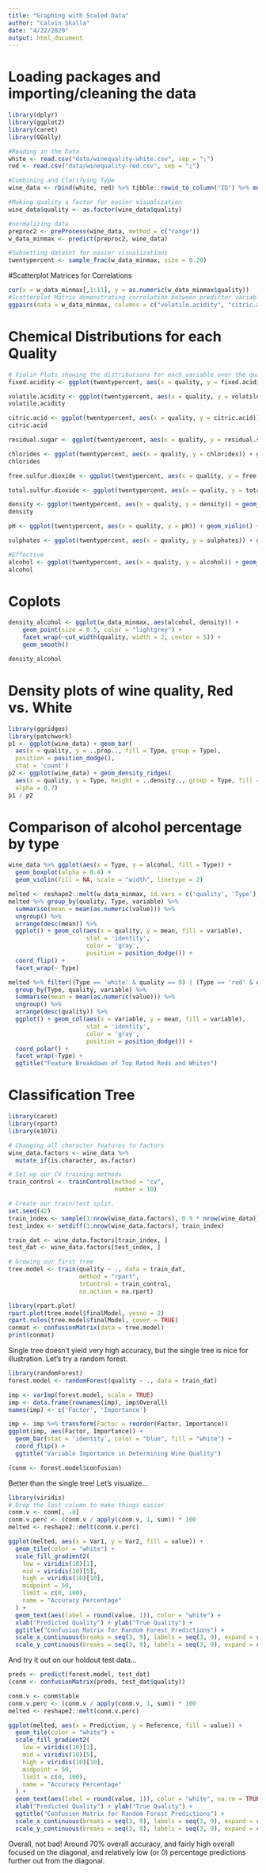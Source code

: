 ```yaml
---
title: "Graphing with Scaled Data"
author: "Calvin Skalla"
date: "4/22/2020"
output: html_document
---
```


# Loading packages and importing/cleaning the data
```r
library(dplyr)
library(ggplot2)
library(caret)
library(GGally)

#Reading in the Data
white <- read.csv("data/winequality-white.csv", sep = ";")
red <- read.csv("data/winequality-red.csv", sep = ";")

#Combining and Clarifying Type
wine_data <- rbind(white, red) %>% tibble::rowid_to_column("ID") %>% mutate(Type = ifelse(ID <= 4898, "white", "red")) %>% select(-ID)

#Making quality a factor for easier visualization
wine_data$quality <- as.factor(wine_data$quality)

#normalizing data
preproc2 <- preProcess(wine_data, method = c("range"))
w_data_minmax <- predict(preproc2, wine_data)

#Subsetting dataset for easier visualizations
twentypercent <- sample_frac(w_data_minmax, size = 0.20)
```

#Scatterplot Matrices for Correlations
```r
cor(x = w_data_minmax[,1:11], y = as.numeric(w_data_minmax$quality))
#Scatterplot Matrix demonstrating correlation between predictor variables
ggpairs(data = w_data_minmax, columns = c("volatile.acidity", "citric.acid", "chlorides", "free.sulfur.dioxide", "density", "alcohol"), lower = list(continuous = wrap("points", size = 1)))
```

# Chemical Distributions for each Quality
```r
# Violin Plots showing the distributions for each variable over the qualities
fixed.acidity <- ggplot(twentypercent, aes(x = quality, y = fixed.acidity)) + geom_violin() + coord_flip()

volatile.acidity <- ggplot(twentypercent, aes(x = quality, y = volatile.acidity)) + geom_violin() + coord_flip()
volatile.acidity

citric.acid <- ggplot(twentypercent, aes(x = quality, y = citric.acid)) + geom_violin() + coord_flip()
citric.acid

residual.sugar <- ggplot(twentypercent, aes(x = quality, y = residual.sugar)) + geom_violin() + coord_flip()

chlorides <- ggplot(twentypercent, aes(x = quality, y = chlorides)) + geom_violin() + coord_flip()
chlorides

free.sulfur.dioxide <- ggplot(twentypercent, aes(x = quality, y = free.sulfur.dioxide)) + geom_violin() + coord_flip()

total.sulfur.dioxide <- ggplot(twentypercent, aes(x = quality, y = total.sulfur.dioxide)) + geom_violin() + coord_flip()

density <- ggplot(twentypercent, aes(x = quality, y = density)) + geom_violin() + coord_flip()
density

pH <- ggplot(twentypercent, aes(x = quality, y = pH)) + geom_violin() + coord_flip()

sulphates <- ggplot(twentypercent, aes(x = quality, y = sulphates)) + geom_violin() + coord_flip()

#Effective
alcohol <- ggplot(twentypercent, aes(x = quality, y = alcohol)) + geom_violin() + coord_flip()
alcohol
```

# Coplots
```r
density_alcohol <- ggplot(w_data_minmax, aes(alcohol, density)) +
    geom_point(size = 0.5, color = "lightgrey") +
    facet_wrap(~cut_width(quality, width = 2, center = 5)) +
    geom_smooth()

density_alcohol
```

# Density plots of wine quality, Red vs. White
```r
library(ggridges)
library(patchwork)
p1 <- ggplot(wine_data) + geom_bar(
  aes(x = quality, y = ..prop.., fill = Type, group = Type), 
  position = position_dodge(),
  stat = 'count')
p2 <- ggplot(wine_data) + geom_density_ridges(
  aes(x = quality, y = Type, height = ..density.., group = Type, fill = Type),
  alpha = 0.7)
p1 / p2
```

# Comparison of alcohol percentage by type

```r
wine_data %>% ggplot(aes(x = Type, y = alcohol, fill = Type)) +
  geom_boxplot(alpha = 0.4) +
  geom_violin(fill = NA, scale = "width", linetype = 2)
```

```r
melted <- reshape2::melt(w_data_minmax, id.vars = c('quality', 'Type'), na.rm = TRUE)
melted %>% group_by(quality, Type, variable) %>%
  summarise(mean = mean(as.numeric(value))) %>%
  ungroup() %>%
  arrange(desc(mean)) %>%
  ggplot() + geom_col(aes(x = quality, y = mean, fill = variable), 
                      stat = 'identity',
                      color = 'gray',
                      position = position_dodge()) +
  coord_flip() +
  facet_wrap(~ Type)
```

```r
melted %>% filter((Type == 'white' & quality == 9) | (Type == 'red' & quality == 8)) %>%
  group_by(Type, quality, variable) %>%
  summarise(mean = mean(as.numeric(value))) %>%
  ungroup() %>%
  arrange(desc(quality)) %>%
  ggplot() + geom_col(aes(x = variable, y = mean, fill = variable), 
                      stat = 'identity',
                      color = 'gray',
                      position = position_dodge()) +
  coord_polar() +
  facet_wrap(~Type) +
  ggtitle("Feature Breakdown of Top Rated Reds and Whites")
```

# Classification Tree

```r
library(caret)
library(rpart)
library(e1071)

# Changing all character features to factors
wine_data.factors <- wine_data %>%
  mutate_if(is.character, as.factor)

# Set up our CV training methods
train_control <- trainControl(method = "cv", 
                              number = 10)

# Create our train/test split.
set.seed(42)
train_index <- sample(1:nrow(wine_data.factors), 0.9 * nrow(wine_data))
test_index <- setdiff(1:nrow(wine_data.factors), train_index)

train_dat <- wine_data.factors[train_index, ]
test_dat <- wine_data.factors[test_index, ]

# Growing our first tree
tree.model <- train(quality ~ ., data = train_dat, 
                    method = "rpart", 
                    trControl = train_control, 
                    na.action = na.rpart)
```

```r
library(rpart.plot)
rpart.plot(tree.model$finalModel, yesno = 2)
rpart.rules(tree.model$finalModel, cover = TRUE)
conmat <- confusionMatrix(data = tree.model)
print(conmat)
```

Single tree doesn't yield very high accuracy, but the single tree is nice for illustration. Let's try a random forest.

```r
library(randomForest)
forest.model <- randomForest(quality ~ ., data = train_dat)
```

```r
imp <- varImp(forest.model, scale = TRUE)
imp <- data.frame(rownames(imp), imp$Overall)
names(imp) <- c('Factor', 'Importance')

imp <- imp %>% transform(Factor = reorder(Factor, Importance))
ggplot(imp, aes(Factor, Importance)) + 
  geom_bar(stat = 'identity', color = "blue", fill = "white") + 
  coord_flip() +
  ggtitle("Variable Importance in Determining Wine Quality")
```

```r
(conm <- forest.model$confusion)
```

Better than the single tree! Let's visualize...

```r
library(viridis)
# Drop the last column to make things easier
conm.v <- conm[, -8]
conm.v.perc <- (conm.v / apply(conm.v, 1, sum)) * 100
melted <- reshape2::melt(conm.v.perc)

ggplot(melted, aes(x = Var1, y = Var2, fill = value)) +
  geom_tile(color = "white") +
  scale_fill_gradient2(
    low = viridis(10)[1],
    mid = viridis(10)[5],
    high = viridis(10)[10],
    midpoint = 50,
    limit = c(0, 100),
    name = "Accuracy Percentage"
  ) +
  geom_text(aes(label = round(value, 1)), color = "white") +
  xlab("Predicted Quality") + ylab("True Quality") + 
  ggtitle("Confusion Matrix for Random Forest Predictions") +
  scale_x_continuous(breaks = seq(3, 9), labels = seq(3, 9), expand = c(0,0)) +
  scale_y_continuous(breaks = seq(3, 9), labels = seq(3, 9), expand = c(0,0))
```

And try it out on our holdout test data...

```r
preds <- predict(forest.model, test_dat)
(conm <- confusionMatrix(preds, test_dat$quality))
```

```r
conm.v <- conm$table
conm.v.perc <- (conm.v / apply(conm.v, 1, sum)) * 100
melted <- reshape2::melt(conm.v.perc)

ggplot(melted, aes(x = Prediction, y = Reference, fill = value)) +
  geom_tile(color = "white") +
  scale_fill_gradient2(
    low = viridis(10)[1],
    mid = viridis(10)[5],
    high = viridis(10)[10],
    midpoint = 50,
    limit = c(0, 100),
    name = "Accuracy Percentage"
  ) +
  geom_text(aes(label = round(value, 1)), color = "white", na.rm = TRUE) +
  xlab("Predicted Quality") + ylab("True Quality") + 
  ggtitle("Confusion Matrix for Random Forest Predictions") +
  scale_x_continuous(breaks = seq(3, 9), labels = seq(3, 9), expand = c(0,0)) +
  scale_y_continuous(breaks = seq(3, 9), labels = seq(3, 9), expand = c(0,0))
```

Overall, not bad! Around 70% overall accuracy, and fairly high overall focused on the diagonal, and relatively low (or 0) percentage predictions further out from the diagonal.